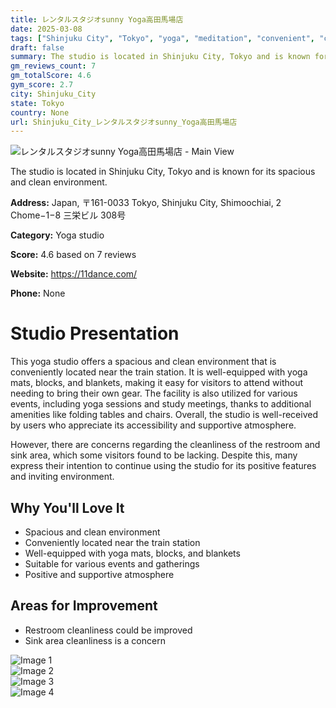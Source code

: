 ```yaml
---
title: レンタルスタジオsunny Yoga高田馬場店
date: 2025-03-08
tags: ["Shinjuku City", "Tokyo", "yoga", "meditation", "convenient", "cleanliness", "Shinjuku City"]  
draft: false
summary: The studio is located in Shinjuku City, Tokyo and is known for its spacious and clean environment.
gm_reviews_count: 7
gm_totalScore: 4.6
gym_score: 2.7
city: Shinjuku_City
state: Tokyo
country: None
url: Shinjuku_City_レンタルスタジオsunny_Yoga高田馬場店
---
```


<div className="aspect-[16/9] relative my-8">
  <img 
    src="https://lh5.googleusercontent.com/p/AF1QipMF-YkjjwUNSGxjxEcoKy0QO8kEexTI_-SZnxGh=w1920-h1080-k-no"
    alt="レンタルスタジオsunny Yoga高田馬場店 - Main View"
    className="object-cover absolute inset-0 w-full h-full rounded-lg"
  />
</div>

The studio is located in Shinjuku City, Tokyo and is known for its spacious and clean environment.

**Address:** Japan, 〒161-0033 Tokyo, Shinjuku City, Shimoochiai, 2 Chome−1−8 三栄ビル 308号

**Category:** Yoga studio

**Score:** 4.6 based on 7 reviews

**Website:** https://11dance.com/

**Phone:** None

# Studio Presentation

This yoga studio offers a spacious and clean environment that is conveniently located near the train station. It is well-equipped with yoga mats, blocks, and blankets, making it easy for visitors to attend without needing to bring their own gear. The facility is also utilized for various events, including yoga sessions and study meetings, thanks to additional amenities like folding tables and chairs. Overall, the studio is well-received by users who appreciate its accessibility and supportive atmosphere.

However, there are concerns regarding the cleanliness of the restroom and sink area, which some visitors found to be lacking. Despite this, many express their intention to continue using the studio for its positive features and inviting environment.

## Why You'll Love It

- Spacious and clean environment
- Conveniently located near the train station
- Well-equipped with yoga mats, blocks, and blankets
- Suitable for various events and gatherings
- Positive and supportive atmosphere

## Areas for Improvement

- Restroom cleanliness could be improved
- Sink area cleanliness is a concern

<div className="grid grid-cols-1 xl:grid-cols-2 gap-4 my-8">
<div className="aspect-[4/3] relative"><img src="https://lh5.googleusercontent.com/p/AF1QipMbvM__xJ2peFW_L-Jx_l5Tj_DOtqeNVk9saBfA=w1920-h1080-k-no" alt="Image 1" className="object-cover absolute inset-0 w-full h-full rounded-lg" /></div>
<div className="aspect-[4/3] relative"><img src="https://lh5.googleusercontent.com/p/AF1QipOBdkIF69nE5EkcbWpieSNA6vePtrigse391JOA=w1920-h1080-k-no" alt="Image 2" className="object-cover absolute inset-0 w-full h-full rounded-lg" /></div>
<div className="aspect-[4/3] relative"><img src="https://streetviewpixels-pa.googleapis.com/v1/thumbnail?panoid=UmN8HozBbckiDUtS0ciRQQ&cb_client=maps_sv.tactile.gps&w=203&h=100&yaw=94.76799&pitch=0&thumbfov=100" alt="Image 3" className="object-cover absolute inset-0 w-full h-full rounded-lg" /></div>
<div className="aspect-[4/3] relative"><img src="https://lh5.googleusercontent.com/p/AF1QipMF-YkjjwUNSGxjxEcoKy0QO8kEexTI_-SZnxGh=w1920-h1080-k-no" alt="Image 4" className="object-cover absolute inset-0 w-full h-full rounded-lg" /></div>
</div>